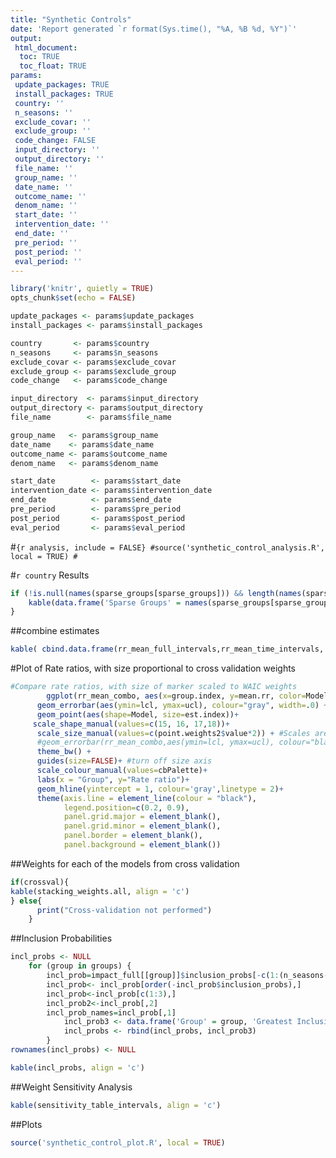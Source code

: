 ```yaml
---
title: "Synthetic Controls"
date: 'Report generated `r format(Sys.time(), "%A, %B %d, %Y")`'
output:
 html_document:
  toc: TRUE
  toc_float: TRUE
params:
 update_packages: TRUE
 install_packages: TRUE
 country: ''
 n_seasons: ''
 exclude_covar: ''
 exclude_group: ''
 code_change: FALSE
 input_directory: ''
 output_directory: ''
 file_name: ''
 group_name: ''
 date_name: ''
 outcome_name: ''
 denom_name: ''
 start_date: ''
 intervention_date: ''
 end_date: ''
 pre_period: ''
 post_period: ''
 eval_period: ''
---
```


```r
library('knitr', quietly = TRUE)
opts_chunk$set(echo = FALSE)
```

```r
update_packages <- params$update_packages
install_packages <- params$install_packages

country       <- params$country
n_seasons     <- params$n_seasons
exclude_covar <- params$exclude_covar
exclude_group <- params$exclude_group
code_change   <- params$code_change

input_directory  <- params$input_directory
output_directory <- params$output_directory
file_name        <- params$file_name

group_name   <- params$group_name
date_name    <- params$date_name
outcome_name <- params$outcome_name
denom_name   <- params$denom_name

start_date        <- params$start_date
intervention_date <- params$intervention_date
end_date          <- params$end_date
pre_period        <- params$pre_period
post_period       <- params$post_period
eval_period       <- params$eval_period
```

#```{r analysis, include = FALSE}
#source('synthetic_control_analysis.R', local = TRUE)
#```

#`r country` Results

```r
if (!is.null(names(sparse_groups[sparse_groups])) && length(names(sparse_groups[sparse_groups])) != 0) {
	kable(data.frame('Sparse Groups' = names(sparse_groups[sparse_groups]), check.names = FALSE), align = 'c')
}
```

##combine estimates
```r
kable( cbind.data.frame(rr_mean_full_intervals,rr_mean_time_intervals, rr_mean_pca_intervals), align = 'c')
```

#Plot of Rate ratios, with size proportional to cross validation weights
```r
#Compare rate ratios, with size of marker scaled to WAIC weights
		ggplot(rr_mean_combo, aes(x=group.index, y=mean.rr, color=Model,group=Model)) + 
	  geom_errorbar(aes(ymin=lcl, ymax=ucl), colour="gray", width=.0) +
	  geom_point(aes(shape=Model, size=est.index))+
     scale_shape_manual(values=c(15, 16, 17,18))+
	  scale_size_manual(values=c(point.weights2$value*2)) + #Scales area, which is optimal for bubbl plot
	  #geom_errorbar(rr_mean_combo,aes(ymin=lcl, ymax=ucl), colour="black", width=.1) +
	  theme_bw() +
	  guides(size=FALSE)+ #turn off size axis
	  scale_colour_manual(values=cbPalette)+
	  labs(x = "Group", y="Rate ratio")+
	  geom_hline(yintercept = 1, colour='gray',linetype = 2)+
	  theme(axis.line = element_line(colour = "black"),
	        legend.position=c(0.2, 0.9),
	        panel.grid.major = element_blank(),
	        panel.grid.minor = element_blank(),
	        panel.border = element_blank(),
	        panel.background = element_blank()) 
```

##Weights for each of the models from cross validation
```r
if(crossval){
kable(stacking_weights.all, align = 'c')
} else{
      print("Cross-validation not performed")
    }
```

##Inclusion Probabilities
```r
incl_probs <- NULL
	for (group in groups) {
	    incl_prob=impact_full[[group]]$inclusion_probs[-c(1:(n_seasons-1)),]
	    incl_prob<- incl_prob[order(-incl_prob$inclusion_probs),]
	    incl_prob<-incl_prob[c(1:3),]
	    incl_prob2<-incl_prob[,2]
	    incl_prob_names=incl_prob[,1]
			incl_prob3 <- data.frame('Group' = group, 'Greatest Inclusion Variable' = incl_prob_names[1], 'Greatest Inclusion Probability' = incl_prob2[1], 'Second Greatest Inclusion Variable' = incl_prob_names[2], 'Second Greatest Inclusion Probability' = incl_prob2[2], 'Third Greatest Inclusion Variable' = incl_prob_names[3], 'Third Greatest Inclusion Probability' = incl_prob2[3], check.names = FALSE)
			incl_probs <- rbind(incl_probs, incl_prob3)
		}
rownames(incl_probs) <- NULL
```

```r
kable(incl_probs, align = 'c')
```

##Weight Sensitivity Analysis
```r
kable(sensitivity_table_intervals, align = 'c')
```


##Plots
```r
source('synthetic_control_plot.R', local = TRUE)
```
